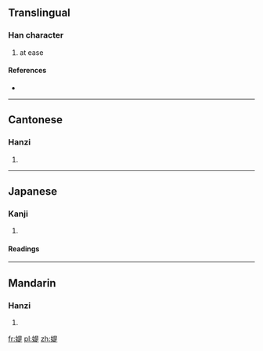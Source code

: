 ==Translingual==

===Han character===
{{Han char|rn=38|rad=女|as=09|sn=12|four=4648<sub>1</sub>|canj=女日一人 (VAMO)|ids=⿰[[女]][[是]]}}

# at ease

====References====
* {{Han ref|kx=0267.170|dkj=06522|dj=0534.160|hdz=21065.010|uh=5A9E|ud=23198|bh=D8BA|bd=55482}}

----

==Cantonese==

===Hanzi===
{{yue-hanzi|jyut=|y=tai4}}

# {{defn|lang=yue|sort=女09}}

----

==Japanese==

===Kanji===
{{ja-kanji|grade=|rs=女09}}

# {{defn|lang=ja|sort=女09}}

====Readings====
{{ja-readings|on=[[し]] (shi), [[じ]] (ji), [[てい]] (tei), [[だい]] (dai), [[たい]] (tai), [[た]] (ta)|kun=[[つまびらか]] (tsumabiraka), [[わるがしこい]] (warugashikoi), [[はは]] (haha)}}

----

==Mandarin==

===Hanzi===
{{cmn-hanzi|pin=[[tí]] ([[ti2]])|wg=t'i<sup>2</sup>}}

# {{defn|lang=cmn|sort=女09}}

[[fr:媞]]
[[pl:媞]]
[[zh:媞]]